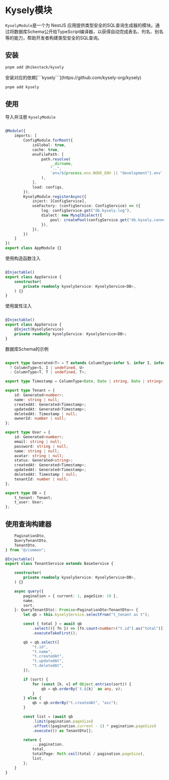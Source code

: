 
# Kysely模块

```KyselyModule```是一个为 NestJS 应用提供类型安全的SQL查询生成器的模块。通过将数据库Schema公开给TypeScript编译器，以获得自动完成表名、列名、别名等的能力，帮助开发者构建类型安全的SQL查询。

## 安装
 
```sh npm2yarn
pnpm add @hikestack/kysely
```

<Callout type="info">
安装对应的依赖[```kysely```](https://github.com/kysely-org/kysely)
</Callout>

```sh npm2yarn
pnpm add kysely
```

## 使用

导入并注册 ```KyselyModule```

```ts showLineNumbers filename="app.module.ts" {22-30}

@Module({
	imports: [
		ConfigModule.forRoot({
			isGlobal: true,
			cache: true,
			envFilePath: [
				path.resolve(
					__dirname,
					"..",
					`env/${process.env.NODE_ENV || "development"}.env`,
				),
			],
			load: configs,
		}),
		KyselyModule.registerAsync({
			inject: [ConfigService],
			useFactory: (configService: ConfigService) => ({
				log: configService.get("db.kysely.log"),
				dialect: new MysqlDialect({
					pool: createPool(configService.get("db.kysely.connection")),
				}),
			}),
		})
	]
})
export class AppModule {}
```

使用构造函数注入

```ts showLineNumbers filename="app.service.ts" {8}

@Injectable()
export class AppService {
	constructor(
		private readonly kyselyService: KyselyService<DB>,
	) {}
}
```

使用属性注入

```ts showLineNumbers filename="app.service.ts" {7,8}

@Injectable()
export class AppService {
    @Inject(KyselyService)
	private readonly kyselyService: KyselyService<DB>;
}
```

数据库Schema的示例

```ts showLineNumbers filename="types.ts"

export type Generated<T> = T extends ColumnType<infer S, infer I, infer U>
  ? ColumnType<S, I | undefined, U>
  : ColumnType<T, T | undefined, T>;

export type Timestamp = ColumnType<Date, Date | string, Date | string>;

export type Tenant = {
    id: Generated<number>;
    name: string | null;
    createdAt: Generated<Timestamp>;
    updatedAt: Generated<Timestamp>;
    deletedAt: Timestamp | null;
    ownerId: number | null;
};

export type User = {
    id: Generated<number>;
    email: string | null;
    password: string | null;
    name: string | null;
    avatar: string | null;
    status: Generated<string>;
    createdAt: Generated<Timestamp>;
    updatedAt: Generated<Timestamp>;
    deletedAt: Timestamp | null;
    tenantId: number | null;
};

export type DB = {
    t_tenant: Tenant;
    t_user: User;
};
```

## 使用查询构建器

```ts showLineNumbers filename="tenant.service.ts"
	PaginationDto,
	QueryTenantDto,
	TenantDto,
} from "@/common";

@Injectable()
export class TenantService extends BaseService {

    constructor(
		private readonly kyselyService: KyselyService<DB>,
	) {}

	async query({
		pagination = { current: 1, pageSize: 10 },
		name,
		sort,
	}: QueryTenantDto): Promise<PaginationDto<TenantDto>> {
		let qb = this.kyselyService.selectFrom("t_tenant as t");

		const { total } = await qb
			.select(({ fn }) => [fn.count<number>("t.id").as("total")])
			.executeTakeFirst();

		qb = qb.select([
			"t.id",
			"t.name",
			"t.createdAt",
			"t.updatedAt",
			"t.deletedAt",
		]);

		if (sort) {
			for (const [k, v] of Object.entries(sort)) {
				qb = qb.orderBy(`t.${k}` as any, v);
			}
		} else {
			qb = qb.orderBy("t.createdAt", "asc");
		}

		const list = (await qb
			.limit(pagination.pageSize)
			.offset((pagination.current - 1) * pagination.pageSize)
			.execute()) as TenantDto[];

		return {
			...pagination,
			total,
			totalPage: Math.ceil(total / pagination.pageSize),
			list,
		};
	}
}
```